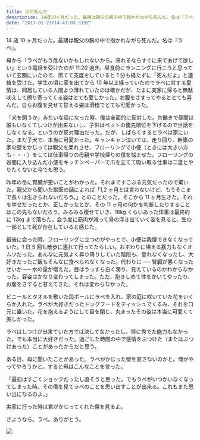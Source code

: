 ```yaml
---
title: 犬が死んだ
description: 14歳10ヶ月だった。最期は親父の腕の中で抱かれながら死んだ。名は『ラペ』。
date: "2017-01-23T14:41:03.319Z"
---
```


14 歳 10 ヶ月だった。最期は親父の腕の中で抱かれながら死んだ。名は『ラペ』。

母から「ラペがもう危ないかもしれないから。来れるならすぐに来てあげて欲しい」という電話を受けたのが 11:20 過ぎ。昼食前にランニングに行こうと思っていて玄関にいたので、慌てて支度をしていると 1 分も経たずに「死んだよ」と連絡を受けた。学生の頃に家を出てから 10 年以上経っていたのでラペに対する愛情は、同居している人間より薄れていたのは確かだが、たまに実家に帰ると無駄吠えして擦り寄ってくる姿はとても愛しかった。お腹をさすってやるととても喜んだ。自らお腹を見せて甘える姿は滑稽でとても可愛かった。

「犬を飼うか」みたいな話になった時、僕は全面的に反対した。共働きで昼間は誰もいなくてしつけが出来ないし、子供はペットの優先順位を下げるので世話をしなくなる。というのが反対理由だった。だが、しばらくするとラペは家にいた。まだ子犬で、本当に可愛かった。キャンキャン泣いては、走り回り、新築の家の壁をかじっては親父を呆れさせ、フローリングで小便（ときには大きい方も・・・）をしては仕事帰りの母親や学校帰りの僕を悩ませた。フローリングの谷間に入り込んだ小便をキッチンペーパーで爪を立てて吸い取る仕事は二度とやりたくないと今でも思う。

昨年の冬に腎臓が悪いことがわかった。それまですこぶる元気だったので驚いた。親父から聞いた獣医の話によれば「1,2 ヶ月とは言わないけど、もうそこまで長くは生きられないだろう。」とのことだった。そこから 11 ヶ月生きた。それを幸せだったとか、正しかったとか、その 11 ヶ月の何かを判断したりすることはこの先もないだろう。みるみる痩せていき、18kg くらいあった体重は最終的に 12kg まで落ちた。会う度に筋肉が減って骨の浮き出ていく姿を見ると、生の一部として死が存在していると感じた。

最後に会った時、フローリングに立つのがやっとで、小便は我慢できなくなっていた。1 日 5 回も散歩に連れて行ってたらしい。おすわりに堪える筋力もなくオムツだった。あんなに元気よく昇り降りしていた階段も、登れなくなったし、大好きだったご飯もそんなに食べられなくなった。代わりに ── 腎臓が悪くなったせいか ── 水の量が増えた。目はうっすら白く濁り、見えているのかわからなかった。容姿はかなり変わってしまった。ただ、抱きしめて体をかいてやったり、お腹をさすると甘えてきた。それは変わらなかった。

ビニールとタオルを敷いた段ボールにラペを入れ、家の庭に咲いていた花をいくらか入れた。ラペが大好きだったドッグフードをティッシュでくるみ、それを口元に置いた。花を抱えるようにして目を閉じ、丸まったその姿は本当に可愛くて美しかった。

ラペはしつけが出来ていた方では決してなかったし、特に秀でた能力もなかった。でも本当に大好きだった。過ごした時間の中で感情をぶつけた（またはぶつけあった）ことがあったからだと思う。

ある日、母に聞いたことがあった。ラペがかじった壁を直さないのかと。俺がやってやろうかと。すると母はこんなことを言った。

「最初はすごくショックだったし直そうと思った。でもラペがいつかいなくなってしまった時、その傷を見てラペのことを思い出すことが出来る。これもまた思い出になるのよ。」

実家に行った時は君がかじってくれた傷を見るよ。

さようなら。ラペ。ありがとう。

![](1.jpg)
